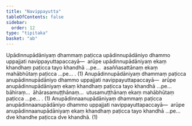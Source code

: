 ```yaml
---
title: "Navippayutta"
tableOfContents: false
sidebar:
  order: 12
type: "tipitaka"
basket: "ab"
---
```



<DynamicBreadcrumb />

<Division number="24">

<Paragraph number="2506">
Upādinnupādāniyaṃ dhammaṃ paṭicca upādinnupādāniyo dhammo uppajjati navippayuttapaccayā—  arūpe upādinnupādāniyaṃ ekaṃ khandhaṃ paṭicca tayo khandhā …pe…  asaññasattānaṃ ekaṃ mahābhūtaṃ paṭicca …pe… . (1)
</Paragraph>

<Paragraph number="2507">
Anupādinnupādāniyaṃ dhammaṃ paṭicca anupādinnupādāniyo dhammo uppajjati navippayuttapaccayā—  arūpe anupādinnupādāniyaṃ ekaṃ khandhaṃ paṭicca tayo khandhā …pe…  bāhiraṃ…  āhārasamuṭṭhānaṃ…  utusamuṭṭhānaṃ ekaṃ mahābhūtaṃ paṭicca …pe… . (1)
</Paragraph>

<Paragraph number="2508">
Anupādinnaanupādāniyaṃ dhammaṃ paṭicca anupādinnaanupādāniyo dhammo uppajjati navippayuttapaccayā—  arūpe anupādinnaanupādāniyaṃ ekaṃ khandhaṃ paṭicca tayo khandhā …pe…  dve khandhe paṭicca dve khandhā. (1)
</Paragraph>
</Division>